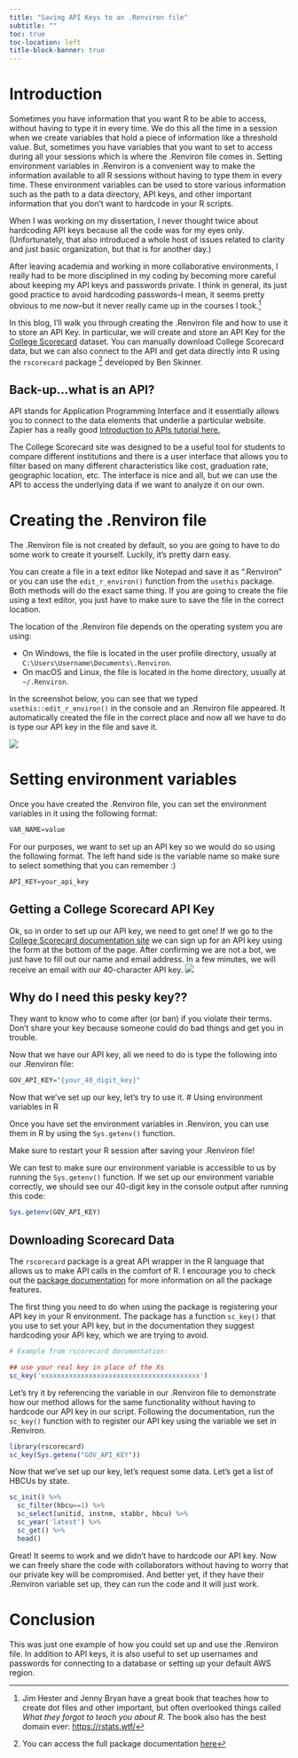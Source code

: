 ```yaml
---
title: "Saving API Keys to an .Renviron file"
subtitle: ""
toc: true
toc-location: left
title-block-banner: true
---
```


# Introduction

Sometimes you have information that you want R to be able to access, without having to type it in every time. We do this all the time in a session when we create variables that hold a piece of information like a threshold value. But, sometimes you have variables that you want to set to access during all your sessions which is where the .Renviron file comes in. Setting environment variables in .Renviron is a convenient way to make the information available to all R sessions without having to type them in every time. These environment variables can be used to store various information such as the path to a data directory, API keys, and other important information that you don’t want to hardcode in your R scripts.

When I was working on my dissertation, I never thought twice about hardcoding API keys because all the code was for my eyes only. (Unfortunately, that also introduced a whole host of issues related to clarity and just basic organization, but that is for another day.)

After leaving academia and working in more collaborative environments, I really had to be more disciplined in my coding by becoming more careful about keeping my API keys and passwords private. I think in general, its just good practice to avoid hardcoding passwords--I mean, it seems pretty obvious to me now--but it never really came up in the courses I took.^[Jim Hester and Jenny Bryan have a great book that teaches how to create dot files and other important, but often overlooked things called *What they forgot to teach you about R*. The book also has the best domain ever: [https://rstats.wtf/](https://rstats.wtf/)]  

In this blog, I'll walk you through creating the .Renviron file and how to use it to store an API Key. In particular, we will create and store an API Key for the [College Scorecard](https://collegescorecard.ed.gov/data/documentation/) dataset. You can manually download College Scorecard data, but we can also connect to the API and get data directly into R using the `rscorecard` package ^[You can access the full package documentation [here](https://www.btskinner.io/rscorecard/)] developed by Ben Skinner. 

::: {.callout-tip collapse="true"}
## Back-up...what is an API?
API stands for Application Programming Interface and it essentially allows you to connect to the data elements that underlie a particular website. Zapier has a really good [Introduction to APIs tutorial here.](https://zapier.com/learn/apis/)

The College Scorecard site was designed to be a useful tool for students to compare different institutions and there is a user interface that allows you to filter based on many different characteristics like cost, graduation rate, geographic location, etc. The interface is nice and all, but we can use the API to access the underlying data if we want to analyze it on our own.
:::

# Creating the .Renviron file

The .Renviron file is not created by default, so you are going to have to do some work to create it yourself. Luckily, it's pretty darn easy. 

You can create a file in a text editor like Notepad and save it as ".Renviron" or you can use the `edit_r_environ()` function from the `usethis` package. Both methods will do the exact same thing. If you are going to create the file using a text editor, you just have to make sure to save the file in the correct location. 

The location of the .Renviron file depends on the operating system you are using:

-   On Windows, the file is located in the user profile directory, usually at `C:\Users\Username\Documents\.Renviron`.
-   On macOS and Linux, the file is located in the home directory, usually at `~/.Renviron`.

In the screenshot below, you can see that we typed `usethis::edit_r_environ()` in the console and an .Renviron file appeared. It automatically created the file in the correct place and now all we have to do is type our API key in the file and save it. 


![](create-renviron-usethis)


# Setting environment variables

Once you have created the .Renviron file, you can set the environment variables in it using the following format:
```r
VAR_NAME=value
```

For our purposes, we want to set up an API key so we would do so using the following format. The left hand side is the variable name so make sure to select something that you can remember :) 
```r
API_KEY=your_api_key
```

## Getting a College Scorecard API Key

Ok, so in order to set up our API key, we need to get one! If we go to the [College Scorecard documentation site](https://collegescorecard.ed.gov/data/documentation/) we can sign up for an API key using the form at the bottom of the page. After confirming we are not a bot, we just have to fill out our name and email address. In a few minutes, we will receive an email with our 40-character API key. 
![](scorecard-get-api)

::: {.callout-tip collapse="true"}
## Why do I need this pesky key??

They want to know who to come after (or ban) if you violate their terms. Don't share your key because someone could do bad things and get you in trouble. 
:::

Now that we have our API key, all we need to do is type the following into our .Renviron file:
```r
GOV_API_KEY="{your_40_digit_key}"
```

Now that we've set up our key, let's try to use it. 
# Using environment variables in R

Once you have set the environment variables in .Renviron, you can use them in R by using the `Sys.getenv()` function. 

:::{.callout-important}
Make sure to restart your R session after saving your .Renviron file! 
:::

We can test to make sure our environment variable is accessible to us by running the `Sys.getenv()` function. If we set up our environment variable correctly, we should see our 40-digit key in the console output after running this code:
```r
Sys.getenv(GOV_API_KEY)
```

## Downloading Scorecard Data
The `rscorecard` package is a great API wrapper in the R language that allows us to make API calls in the comfort of R. I encourage you to check out the [package documentation](https://github.com/btskinner/rscorecard) for more information on all the package features.

The first thing you need to do when using the package is registering your API key in your R environment. The package has a function `sc_key()` that you use to set your API key, but in the documentation they suggest hardcoding your API key, which we are trying to avoid. 

```r
# Example from rscorecard documentation:

## use your real key in place of the Xs
sc_key('xxxxxxxxxxxxxxxxxxxxxxxxxxxxxxxxxxxxxxxx')
```

Let's try it by referencing the variable in our .Renviron file to demonstrate how our method allows for the same functionality without having to hardcode our API key in our script. Following the documentation, run the `sc_key()` function with to register our API key using the variable we set in .Renviron.

```r
library(rscorecard)
sc_key(Sys.getenv("GOV_API_KEY"))
```

Now that we've set up our key, let's request some data. Let's get a list of HBCUs by state.
```r
sc_init() %>%
  sc_filter(hbcu==1) %>%
  sc_select(unitid, instnm, stabbr, hbcu) %>%
  sc_year('latest') %>%
  sc_get() %>%
  head()
```

Great! It seems to work and we didn't have to hardcode our API key. Now we can freely share the code with collaborators without having to worry that our private key will be compromised. And better yet, if they have their .Renviron variable set up, they can run the code and it will just work. 

# Conclusion

This was just one example of how you could set up and use the .Renviron file. In addition to API keys, it is also useful to set up usernames and passwords for connecting to a database or setting up your default AWS region. 